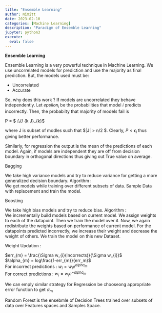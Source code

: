 ```yaml
---
title: "Ensemble Learning"
author: Nimitt
date: 2023-02-10
categories: [Machine Learning]
description: "Paradigm of Ensemble Learning"
jupyter: python3
execute:
  eval: false  
---
```


**Ensemble Learning**

Ensemble Learning is a very powerful technique in Machine Learning. We use uncorrelated models for prediction and use the majority as final prediction. But, the models used must be:

- Uncorrelated
- Accurate

So, why does this work ? If models are uncorrelated they behave independently. Let $epsilon_{i}$ be the probabilities that model $i$ predicts incorrectly. Then, the probabilty that majority of models fail is 

P = $ \Sigma_{J} \Pi_{k \in J}\epsilon_{k}$ 

where J is subset of modles such that $|J| > n/2 $. Clearly, $P < \epsilon_{i}$ thus giving better performance.

Similarly, for regression the output is the mean of the predictions of each model. Again, if models are independent they are off from decision boundary in orthogonal directions thus giving out True value on average.

Bagging

We take high variance models and try to reduce variance for getting a more generalized decision boundary.
Algorithm : \
We get models while training over different subsets of data. Sample Data with replacement and train the model. 

Boosting

We take high bias models and try to reduce bias. 
Algorithm : \
We incrementally build models based on current model. We assign weights to each of the datapoint. Then we train the model over it. Now, we again redistribute the weights based on performance of current model. For the datapoints predicted incorrectly, we increase their weight and decrease the weight of others. We train the model on this new Dataset.

Weight Updation : 

$err_{m} = \frac{\Sigma w_{i}(Incorrects)}{\Sigma w_{i}}$\
$\alpha_{m} = log\frac{1-err_{m}}{err_m}$\
For incorrect predictions : $w_{i} = w_{i}e^{alpha_{m}}$\
For correct predictions : $w_{i} = w_{i}e^{-alpha_{m}}$

We can emply similar strategy for Regression be chooseong appropriate error function to get $\alpha_{m}$

Random Forest is the ensebmle of Decision Trees trained over subsets of data over Features spaces and Samples Space.

